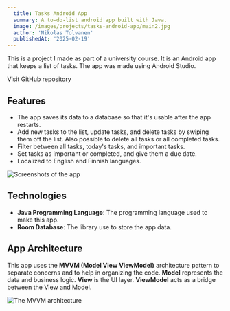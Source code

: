 ```yaml
---
  title: Tasks Android App
  summary: A to-do-list android app built with Java.
  image: /images/projects/tasks-android-app/main2.jpg
  author: 'Nikolas Tolvanen'
  publishedAt: '2025-02-19'
---
```


This is a project I made as part of a university course. It is an Android app
that keeps a list of tasks. The app was made using Android Studio.

<Link
  href='https://github.com/nikolastolvanen/tasks-android-app'
  target='_blank'
  className=''
>
  Visit GitHub repository
</Link>

## Features

- The app saves its data to a database so that it's usable after the app
  restarts.
- Add new tasks to the list, update tasks, and delete tasks by swiping them off
  the list. Also possible to delete all tasks or all completed tasks.
- Filter between all tasks, today's tasks, and important tasks.
- Set tasks as important or completed, and give them a due date.
- Localized to English and Finnish languages.

<Image
  src='/images/projects/tasks-android-app/screenshots.jpg'
  alt='Screenshots of the app'
  width={3062}
  height={2042}
  caption='Screenshots of the app'
  size='lg'
  contained
/>

## Technologies

- **Java Programming Language**: The programming language used to make this app.
- **Room Database**: The library use to store the app data.

## App Architecture

This app uses the **MVVM (Model View ViewModel)** architecture pattern to
separate concerns and to help in organizing the code. **Model** represents the
data and business logic. **View** is the UI layer. **ViewModel** acts as a
bridge between the View and Model.

<Image
  src='/images/projects/tasks-android-app/mvvm.jpg'
  alt='The MVVM architecture'
  width={3062}
  height={2042}
  caption='The MVVM architecture'
  size='base'
  contained
/>
